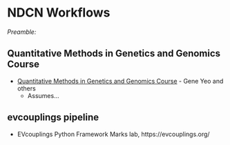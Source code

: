 # NDCN Workflows {#ndcn-workflows}

*Preamble:*


## Quantitative Methods in Genetics and Genomics Course
- [Quantitative Methods in Genetics and Genomics Course](https://github.com/biom262/cmm262-2020) - Gene Yeo and others
  - Assumes...


## evcouplings pipeline {#evcouplings}
- EVcouplings Python Framework Marks lab, https://evcouplings.org/ 

